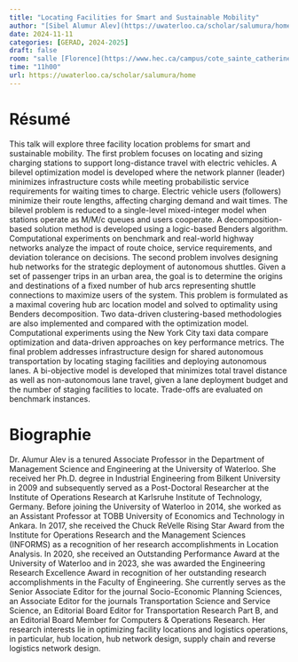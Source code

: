 ```yaml
---
title: "Locating Facilities for Smart and Sustainable Mobility"
author: "[Sibel Alumur Alev](https://uwaterloo.ca/scholar/salumura/home)"
date: 2024-11-11
categories: [GERAD, 2024-2025]
draft: false
room: "salle [Florence](https://www.hec.ca/campus/cote_sainte_catherine/1er_etage/salles_cours/florence.html)"
time: "11h00"
url: https://uwaterloo.ca/scholar/salumura/home
---
```


# Résumé

This talk will explore three facility location problems for smart and sustainable mobility. The first problem focuses on locating and sizing charging stations to support long-distance travel with electric vehicles. A bilevel optimization model is developed where the network planner (leader) minimizes infrastructure costs while meeting probabilistic service requirements for waiting times to charge. Electric vehicle users (followers) minimize their route lengths, affecting charging demand and wait times. The bilevel problem is reduced to a single-level mixed-integer model when stations operate as M/M/c queues and users cooperate. A decomposition-based solution method is developed using a logic-based Benders algorithm. Computational experiments on benchmark and real-world highway networks analyze the impact of route choice, service requirements, and deviation tolerance on decisions. The second problem involves designing hub networks for the strategic deployment of autonomous shuttles. Given a set of passenger trips in an urban area, the goal is to determine the origins and destinations of a fixed number of hub arcs representing shuttle connections to maximize users of the system. This problem is formulated as a maximal covering hub arc location model and solved to optimality using Benders decomposition. Two data-driven clustering-based methodologies are also implemented and compared with the optimization model. Computational experiments using the New York City taxi data compare optimization and data-driven approaches on key performance metrics. The final problem addresses infrastructure design for shared autonomous transportation by locating staging facilities and deploying autonomous lanes. A bi-objective model is developed that minimizes total travel distance as well as non-autonomous lane travel, given a lane deployment budget and the number of staging facilities to locate. Trade-offs are evaluated on benchmark instances.

# Biographie

Dr. Alumur Alev is a tenured Associate Professor in the Department of Management Science and Engineering at the University of Waterloo. She received her Ph.D. degree in Industrial Engineering from Bilkent University in 2009 and subsequently served as a Post-Doctoral Researcher at the Institute of Operations Research at Karlsruhe Institute of Technology, Germany. Before joining the University of Waterloo in 2014, she worked as an Assistant Professor at TOBB University of Economics and Technology in Ankara. In 2017, she received the Chuck ReVelle Rising Star Award from the Institute for Operations Research and the Management Sciences (INFORMS) as a recognition of her research accomplishments in Location Analysis. In 2020, she received an Outstanding Performance Award at the University of Waterloo and in 2023, she was awarded the Engineering Research Excellence Award in recognition of her outstanding research accomplishments in the Faculty of Engineering.  She currently serves as the Senior Associate Editor for the journal Socio-Economic Planning Sciences, an Associate Editor for the journals Transportation Science and Service Science, an Editorial Board Editor for Transportation Research Part B, and an Editorial Board Member for Computers & Operations Research. Her research interests lie in optimizing facility locations and logistics operations, in particular, hub location, hub network design, supply chain and reverse logistics network design.
